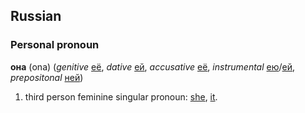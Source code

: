 ==Russian==
===Personal pronoun===
'''она''' (ona) (''genitive'' [[её]], ''dative'' [[ей]], ''accusative'' [[её]],  ''instrumental'' [[ею]]/[[ей]], ''prepositonal'' [[ней]])

# third person feminine singular pronoun: [[she]], [[it]].